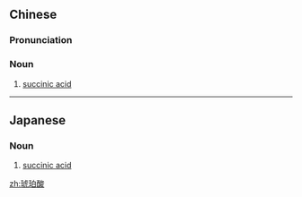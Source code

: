 ==Chinese==
{{zh-forms|type=21}}
{{wikipedia|lang=zh}}

===Pronunciation===
{{zh-pron
|m=hǔpòsuān
|cat=n
}}

===Noun===
{{zh-noun}}

# [[succinic acid]]

{{zh-cat|Organic compounds}}

----

==Japanese==
{{ja-kanjitab|こ|はく|さん|yomi=o}}

===Noun===
{{ja-noun|こはくさん}}

# {{lb|ja|organic compound|sort=こはくさん}} [[succinic acid]]

[[zh:琥珀酸]]